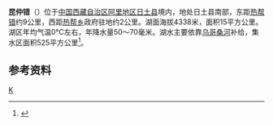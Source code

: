 {{ViewTibetanScript}}
{{Infobox_lake
 |湖泊名稱 =昆仲错
 |湖泊照片 = 
 |湖泊照片標題 = 
 |測深圖 =
 |測深圖標題 =
 |湖泊所在地 = [[中国|中国]][[西藏|西藏]]
 |座標 = {{coord |33|06|N|80|24|E|display=inline,title|scale:500000_type:waterbody_region:CN}}
 |湖泊類別 = [[咸水湖|咸水湖]]
 |流入 =[[乌哥桑河|乌哥桑河]]等
 |流出 = 
 |集水區面積 =525平方公里
 |集水區國家 =
 |湖泊長度 =6.3公里
 |湖泊闊度 =最大4.4公里<br />平均2.38公里
 |湖泊面積 =15平方公里
 |平均深度 = 
 |最深深度 = 
 |水體體積 = 
 |湖水停留時間 =
 |湖岸線長度 =
 |海拔高度 =4338米
 |湖中島嶼 =
 |湖邊城鎮 =[[热帮乡|热帮乡]]
}}
{{Location map
 |China Tibet Ngari
 |mark=<!--dot-->Blue pog.svg
 |lat_deg=33|lat_min=06|lat_sec =
 |lon_deg=80|lon_min=24|lon_sec =
 |caption=昆仲错在[[西藏|西藏]]的位置。
 |position=right
 |width=350
 |float=right
}}
'''昆仲错'''（{{bo|z=ཁུན་གྲུང་མཚོ།|w=khun grung mtsho|t=Khündrung Tso}}）位于[[中国|中国]][[西藏自治区|西藏自治区]][[阿里地区|阿里地区]][[日土县|日土县]]境内，地处日土县南部，东距[[热帮错|热帮错]]约9公里，西距[[热帮乡|热帮乡]]政府驻地约2公里。湖面海拔4338米，面积15平方公里。湖区年均气温0℃左右，年降水量50～70毫米。湖水主要依靠[[乌哥桑河|乌哥桑河]]补给，集水区面积525平方公里<ref>{{cite book zh |author=王苏民 窦鸿身 |title=中国湖泊志 |format=M |edition=1 |location=北京 |publisher=科学出版社 |date=1998|pages=463|id= ISBN 7-03-006706-1}}</ref>。
==参考资料==
{{reflist}}

[[Category:日土县湖泊|K]]